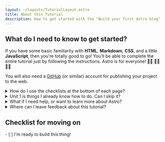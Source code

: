 ```yaml
---
layout: ~/layouts/TutorialLayout.astro
title: About this Tutorial
description: How to get started with the "Build your first Astro blog" tutorial.
---
```



## What do I need to know to get started?

If you have some basic familiarity with **HTML**, **Markdown**, **CSS**, and a little **JavaScript**, then you're totally good to go! You'll be able to complete the entire tutorial just by following the instructions. Astro is for everyone! 🧑‍🚀 👩‍🚀 👨‍🚀 

You will also need a [GitHub](https://github.com) (or similar) account for publishing your project to the web.

<details>
<summary>How do I use the checklists at the bottom of each page?</summary>

You check them off!

At the end of each page, you'll find a clickable checklist of tasks you should now be able to do. Check these items off to see your progress in the Tutorial Tracker.

(This data is only saved to your browser's local storage, and is not available elsewhere. No data is sent to, nor stored by Astro.)
</details>

<details>
<summary>Unit 1 is things I already know how to do. Can I skip it?</summary>

You can use [Unit 1](/en/tutorial/1-setup/) to make sure you have the development tools and online accounts you'll need to complete the tutorial. It will walk you through creating a new Astro project, storing it on GitHub and deploying to Netlify.

If you [create a new, empty Astro project](/en/install/auto/) and are comfortable with your setup, you can safely skip ahead to [Unit 2](/en/tutorial/2-pages/) where you will start making new pages in your project.
</details>

<details>
<summary>What if I need help, or want to learn more about Astro?</summary>

Our [friendly Astro Discord server](https://astro.build/chat) is the place to be! 

Hop into the support forum channel to ask questions, or say hi and chat in `#general` or `#off-topic`.
</details>

<details>
<summary>Where can I leave feedback about this tutorial?</summary>

This tutorial is a project of our Docs team. You can find us on Discord in the `#docs` channel, or file issues to the [Docs repo on GitHub](https://github.com/withastro/astro/docs/issues). 
</details>

<Box icon="check-list">

## Checklist for moving on

<Checklist>
- [ ] I'm ready to build this thing!
</Checklist>
</Box>
